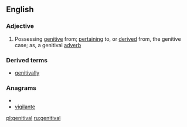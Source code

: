 ==English==

===Adjective===
{{en-adj}}

# Possessing [[genitive]] from; [[pertaining]] to, or [[derived]] from, the genitive case; as, a genitival [[adverb]]

===Derived terms===
*[[genitivally]]

===Anagrams===
* {{alphagram|aegiilntv}}
* [[vigilante#English|vigilante]]

[[pl:genitival]]
[[ru:genitival]]